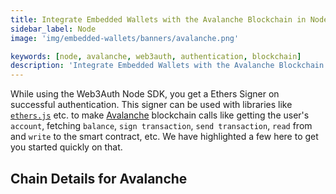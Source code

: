 ```yaml
---
title: Integrate Embedded Wallets with the Avalanche Blockchain in Node
sidebar_label: Node
image: 'img/embedded-wallets/banners/avalanche.png'

keywords: [node, avalanche, web3auth, authentication, blockchain]
description: 'Integrate Embedded Wallets with the Avalanche Blockchain in Node | Embedded Wallets'
---
```



While using the Web3Auth Node SDK, you get a Ethers Signer on successful authentication. This signer can be used with libraries like [`ethers.js`](https://docs.ethers.io/v5/getting-started/) etc. to make [Avalanche](https://www.avax.network/) blockchain calls like getting the user's `account`, fetching `balance`, `sign transaction`, `send transaction`, `read` from and `write` to the smart contract, etc. We have highlighted a few here to get you started quickly on that.

## Chain Details for Avalanche

<ChainDetailsAvalanche />

<EVMInteraction />
